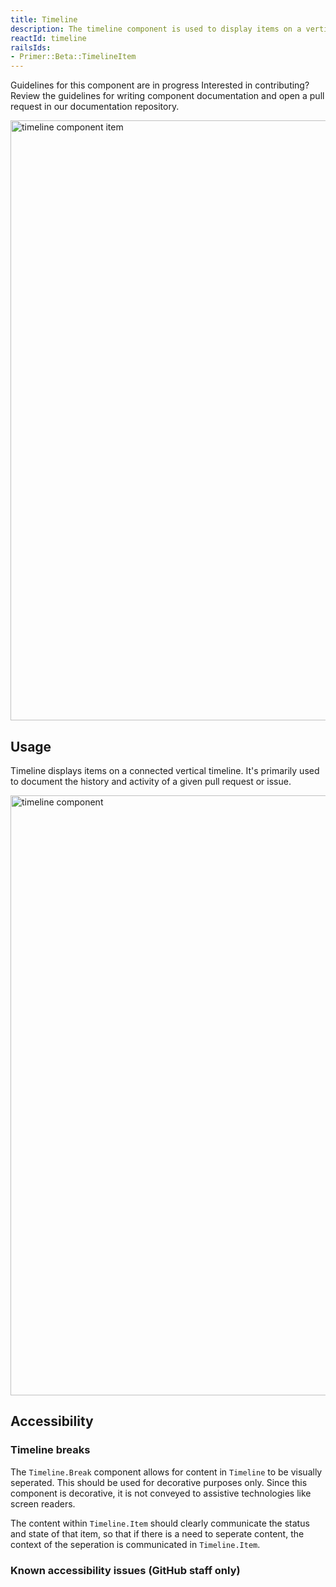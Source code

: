 ```yaml
---
title: Timeline
description: The timeline component is used to display items on a vertical timeline, connected by timeline elements.
reactId: timeline
railsIds:
- Primer::Beta::TimelineItem
---
```



<Note variant="warning">
  <Text sx={{display: 'block', fontWeight: 'bold', mb: 2}}>Guidelines for this component are in progress</Text>
  <Text>Interested in contributing? Review the guidelines for <Link as={GatsbyLink} to="/guides/contribute/documentation#documenting-components">writing component documentation</Link> and open a pull request in our <Link as={GatsbyLink} to="https://github.com/primer/design">documentation repository.</Link></Text>
</Note>

<br />

<img
  width="960"
  role="presentation"
  src="https://github.com/primer/design/assets/586552/f1ef5e7c-86fb-4131-be14-4831923065cf"
  alt="timeline component item"
/>

## Usage

Timeline displays items on a connected vertical timeline. It's primarily used to document the history and activity of a given pull request or issue.

<img
  width="960"
  role="presentation"
  src="https://github.com/primer/design/assets/586552/d44a8384-44fc-4879-9f1b-a4d33a53d994"
  alt="timeline component"
/>

## Accessibility

### Timeline breaks

The `Timeline.Break` component allows for content in `Timeline` to be visually seperated. This should be used for decorative purposes only. Since this component is decorative, it is not conveyed to assistive technologies like screen readers.

The content within `Timeline.Item` should clearly communicate the status and state of that item, so that if there is a need to seperate content, the context of the seperation is communicated in `Timeline.Item`.

### Known accessibility issues (GitHub staff only)

 <AccessibilityLink label="Timeline"/>